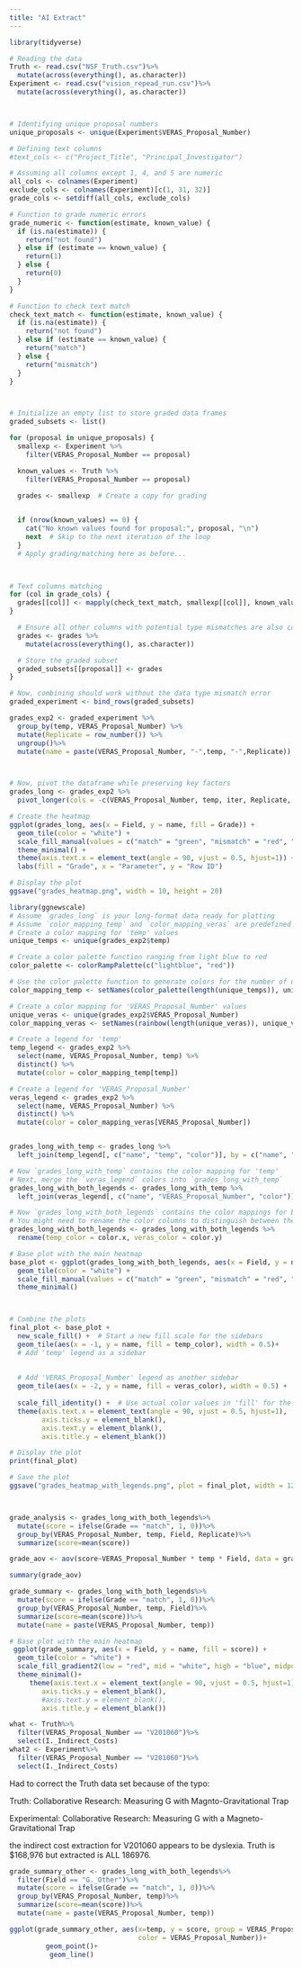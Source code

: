 ```yaml
---
title: "AI Extract"
---
```




```r
library(tidyverse)

# Reading the data
Truth <- read.csv("NSF_Truth.csv")%>%
  mutate(across(everything(), as.character))
Experiment <- read.csv("vision_repead_run.csv")%>%
  mutate(across(everything(), as.character))



# Identifying unique proposal numbers
unique_proposals <- unique(Experiment$VERAS_Proposal_Number)

# Defining text columns
#text_cols <- c("Project_Title", "Principal_Investigator")

# Assuming all columns except 1, 4, and 5 are numeric
all_cols <- colnames(Experiment)
exclude_cols <- colnames(Experiment)[c(1, 31, 32)]
grade_cols <- setdiff(all_cols, exclude_cols)

# Function to grade numeric errors
grade_numeric <- function(estimate, known_value) {
  if (is.na(estimate)) {
    return("not found")
  } else if (estimate == known_value) {
    return(1)
  } else {
    return(0)
  }
}

# Function to check text match
check_text_match <- function(estimate, known_value) {
  if (is.na(estimate)) {
    return("not found")
  } else if (estimate == known_value) {
    return("match")
  } else {
    return("mismatch")
  }
}



# Initialize an empty list to store graded data frames
graded_subsets <- list()

for (proposal in unique_proposals) {
  smallexp <- Experiment %>%
    filter(VERAS_Proposal_Number == proposal) 

  known_values <- Truth %>%
    filter(VERAS_Proposal_Number == proposal) 

  grades <- smallexp  # Create a copy for grading

  
  if (nrow(known_values) == 0) {
    cat("No known values found for proposal:", proposal, "\n")
    next  # Skip to the next iteration of the loop
  }
  # Apply grading/matching here as before...
  


# Text columns matching
for (col in grade_cols) {
  grades[[col]] <- mapply(check_text_match, smallexp[[col]], known_values[[col]])
}

  # Ensure all other columns with potential type mismatches are also converted
  grades <- grades %>%
    mutate(across(everything(), as.character))

  # Store the graded subset
  graded_subsets[[proposal]] <- grades
}

# Now, combining should work without the data type mismatch error
graded_experiment <- bind_rows(graded_subsets)

```


```r





grades_exp2 <- graded_experiment %>%
  group_by(temp, VERAS_Proposal_Number) %>%
  mutate(Replicate = row_number()) %>%
  ungroup()%>%
  mutate(name = paste(VERAS_Proposal_Number, "-",temp, "-",Replicate))



# Now, pivot the dataframe while preserving key factors
grades_long <- grades_exp2 %>%
  pivot_longer(cols = -c(VERAS_Proposal_Number, temp, iter, Replicate, name), names_to = "Field", values_to = "Grade")

# Create the heatmap
ggplot(grades_long, aes(x = Field, y = name, fill = Grade)) + 
  geom_tile(color = "white") +   
  scale_fill_manual(values = c("match" = "green", "mismatch" = "red", "not found" = "yellow")) +
  theme_minimal() +  
  theme(axis.text.x = element_text(angle = 90, vjust = 0.5, hjust=1)) +
  labs(fill = "Grade", x = "Parameter", y = "Row ID")

# Display the plot
ggsave("grades_heatmap.png", width = 10, height = 20)
```


```r

library(ggnewscale)
# Assume `grades_long` is your long-format data ready for plotting
# Assume `color_mapping_temp` and `color_mapping_veras` are predefined color mappings for `temp` and `VERAS_Proposal_Number`
# Create a color mapping for 'temp' values
unique_temps <- unique(grades_exp2$temp)

# Create a color palette function ranging from light blue to red
color_palette <- colorRampPalette(c("lightblue", "red"))

# Use the color palette function to generate colors for the number of unique temperatures
color_mapping_temp <- setNames(color_palette(length(unique_temps)), unique_temps)

# Create a color mapping for 'VERAS_Proposal_Number' values
unique_veras <- unique(grades_exp2$VERAS_Proposal_Number)
color_mapping_veras <- setNames(rainbow(length(unique_veras)), unique_veras)

# Create a legend for 'temp'
temp_legend <- grades_exp2 %>%
  select(name, VERAS_Proposal_Number, temp) %>%
  distinct() %>%
  mutate(color = color_mapping_temp[temp])

# Create a legend for 'VERAS_Proposal_Number'
veras_legend <- grades_exp2 %>%
  select(name, VERAS_Proposal_Number) %>%
  distinct() %>%
  mutate(color = color_mapping_veras[VERAS_Proposal_Number])


grades_long_with_temp <- grades_long %>%
  left_join(temp_legend[, c("name", "temp", "color")], by = c("name", "temp"))

# Now `grades_long_with_temp` contains the color mapping for 'temp'
# Next, merge the `veras_legend` colors into `grades_long_with_temp`
grades_long_with_both_legends <- grades_long_with_temp %>%
  left_join(veras_legend[, c("name", "VERAS_Proposal_Number", "color")], by = c("name", "VERAS_Proposal_Number"))

# Now `grades_long_with_both_legends` contains the color mappings for both 'temp' and 'VERAS_Proposal_Number'
# You might need to rename the color columns to distinguish between them if required
grades_long_with_both_legends <- grades_long_with_both_legends %>%
  rename(temp_color = color.x, veras_color = color.y)

# Base plot with the main heatmap
base_plot <- ggplot(grades_long_with_both_legends, aes(x = Field, y = name, fill = Grade)) + 
  geom_tile(color = "white") +
  scale_fill_manual(values = c("match" = "green", "mismatch" = "red", "not found" = "yellow")) +
  theme_minimal()



# Combine the plots
final_plot <- base_plot + 
  new_scale_fill() +  # Start a new fill scale for the sidebars
  geom_tile(aes(x = -1, y = name, fill = temp_color), width = 0.5)+
  # Add 'temp' legend as a sidebar
  
  
  # Add 'VERAS_Proposal_Number' legend as another sidebar
  geom_tile(aes(x = -2, y = name, fill = veras_color), width = 0.5) +
  
  scale_fill_identity() +  # Use actual color values in 'fill' for the sidebars
  theme(axis.text.x = element_text(angle = 90, vjust = 0.5, hjust=1),
        axis.ticks.y = element_blank(),
        axis.text.y = element_blank(),
        axis.title.y = element_blank())

# Display the plot
print(final_plot)

# Save the plot
ggsave("grades_heatmap_with_legends.png", plot = final_plot, width = 12, height = 20)




```

```r
grade_analysis <- grades_long_with_both_legends%>%
  mutate(score = ifelse(Grade == "match", 1, 0))%>%
  group_by(VERAS_Proposal_Number, temp, Field, Replicate)%>%
  summarize(score=mean(score))

grade_aov <- aov(score~VERAS_Proposal_Number * temp * Field, data = grade_analysis)

summary(grade_aov)

```

```r
grade_summary <- grades_long_with_both_legends%>%
  mutate(score = ifelse(Grade == "match", 1, 0))%>%
  group_by(VERAS_Proposal_Number, temp, Field)%>%
  summarize(score=mean(score))%>%
  mutate(name = paste(VERAS_Proposal_Number, temp))

# Base plot with the main heatmap
 ggplot(grade_summary, aes(x = Field, y = name, fill = score)) + 
  geom_tile(color = "white") +
  scale_fill_gradient2(low = "red", mid = "white", high = "blue", midpoint = 0.5)+
  theme_minimal()+
     theme(axis.text.x = element_text(angle = 90, vjust = 0.5, hjust=1),
        axis.ticks.y = element_blank(),
        #axis.text.y = element_blank(),
        axis.title.y = element_blank())

what <- Truth%>%
  filter(VERAS_Proposal_Number == "V201060")%>%
  select(I._Indirect_Costs)
what2 <- Experiment%>%
  filter(VERAS_Proposal_Number == "V201060")%>%
  select(I._Indirect_Costs)


```

Had to correct the Truth data set because of the typo:

Truth:  Collaborative Research: Measuring G with Magnto-Gravitational Trap

Experimental: Collaborative Research: Measuring G with a Magneto-Gravitational Trap

the indirect cost extraction for V201060 appears to be dyslexia.  Truth is $168,976 but extracted is ALL 186976.

```r
grade_summary_other <- grades_long_with_both_legends%>%
  filter(Field == "G._Other")%>%
  mutate(score = ifelse(Grade == "match", 1, 0))%>%
  group_by(VERAS_Proposal_Number, temp)%>%
  summarize(score=mean(score))%>%
  mutate(name = paste(VERAS_Proposal_Number, temp))

ggplot(grade_summary_other, aes(x=temp, y = score, group = VERAS_Proposal_Number, 
                                color = VERAS_Proposal_Number))+
         geom_point()+
          geom_line()
```
